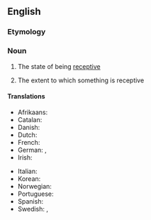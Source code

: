 ==English==

===Etymology===
{{suffix|en|receptive|ity}}

===Noun===
{{en-noun|~}}

# {{lb|en|uncountable}} The state of being [[receptive]]
# {{lb|en|countable}} The extent to which something is receptive

====Translations====
{{trans-top|the state of being receptive}}
* Afrikaans: {{t|af|ontvanklikheid}}
* Catalan: {{t|ca|receptivitat|f}}
* Danish: {{t+|da|modtagelighed}}
* Dutch: {{t+|nl|ontvankelijkheid}}
* French: {{t+|fr|réceptivité|f}}
* German: {{t+|de|Aufnahmefähigkeit|f}}, {{t|de|Empfänglichkeit|f}}
* Irish: {{t|ga|gabhálacht|f}}
{{trans-mid}}
* Italian: {{t|it|ricettività|f}}
* Korean: {{t+|ko|수용성}}
* Norwegian: {{t|no|mottakelighet}}
* Portuguese: {{t|pt|receptividade}}
* Spanish: {{t+|es|receptividad}}
* Swedish: {{t|sv|mottaglighet}}, {{t+|sv|receptivitet}}
{{trans-bottom}}